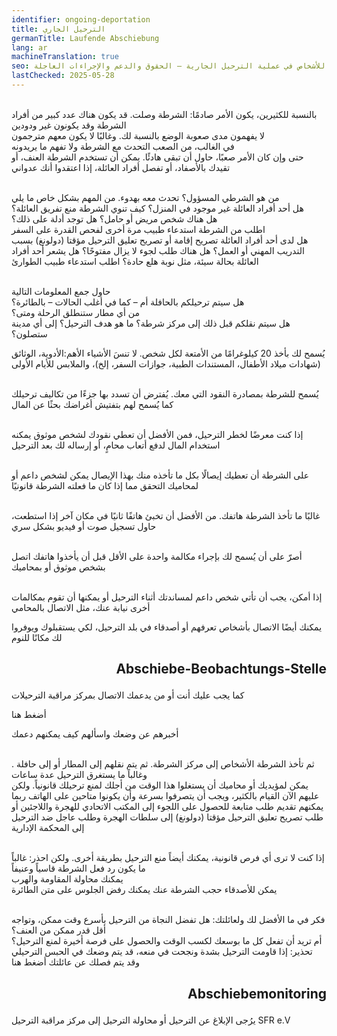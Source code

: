 ```yaml
---
identifier: ongoing-deportation
title: الترحيل الجاري
germanTitle: Laufende Abschiebung
lang: ar
machineTranslation: true
seo: معلومات وإجراءات للأشخاص في عملية الترحيل الجارية – الحقوق والدعم والإجراءات العاجلة
lastChecked: 2025-05-28
---
```

<br/> بالنسبة للكثيرين، يكون الأمر صادمًا: الشرطة وصلت. قد يكون هناك عدد كبير من أفراد الشرطة وقد يكونون غير ودودين
<br/> لا يفهمون مدى صعوبة الوضع بالنسبة لك. وغالبًا لا يكون معهم مترجمون
<br/> في الغالب، من الصعب التحدث مع الشرطة ولا تفهم ما يريدونه
<br/> حتى وإن كان الأمر صعبًا، حاول أن تبقى هادئًا. يمكن أن تستخدم الشرطة العنف، أو تقيدك بالأصفاد، أو تفصل أفراد العائلة، إذا اعتقدوا أنك عدواني

<br/> من هو الشرطي المسؤول؟ تحدث معه بهدوء. من المهم بشكل خاص ما يلي
<br/> هل أحد أفراد العائلة غير موجود في المنزل؟ كيف تنوي الشرطة منع تفريق العائلة؟
<br/> هل هناك شخص مريض أو حامل؟ هل توجد أدلة على ذلك؟
<br/> اطلب من الشرطة استدعاء طبيب مرة أخرى لفحص القدرة على السفر
<br/> هل لدى أحد أفراد العائلة تصريح إقامة أو تصريح تعليق الترحيل مؤقتا (دولونغ) بسبب التدريب المهني أو العمل؟ هل هناك طلب لجوء لا يزال مفتوحًا؟
هل يشعر أحد أفراد العائلة بحالة سيئة، مثل نوبة هلع حادة؟ اطلب استدعاء طبيب الطوارئ

<br/> حاول جمع المعلومات التالية
<br/> هل سيتم ترحيلكم بالحافلة أم – كما في أغلب الحالات – بالطائرة؟
<br/> من أي مطار ستنطلق الرحلة ومتى؟
<br/> هل سيتم نقلكم قبل ذلك إلى مركز شرطة؟
ما هو هدف الترحيل؟ إلى أي مدينة ستصلون؟

يُسمح لك بأخذ 20 كيلوغرامًا من الأمتعة لكل شخص. لا تنسَ الأشياء الأهم:الأدوية، الوثائق (شهادات ميلاد الأطفال، المستندات الطبية، جوازات السفر، إلخ)، والملابس للأيام الأولى

<br/>يُسمح للشرطة بمصادرة النقود التي معك. يُفترض أن تسدد بها جزءًا من تكاليف ترحيلك  
كما يُسمح لهم بتفتيش أغراضك بحثًا عن المال

<br/> إذا كنت معرضًا لخطر الترحيل، فمن الأفضل أن تعطي نقودك لشخص موثوق
يمكنه استخدام المال لدفع أتعاب محامٍ، أو إرساله لك بعد الترحيل

<br/> على الشرطة أن تعطيك إيصالًا بكل ما تأخذه منك
بهذا الإيصال يمكن لشخص داعم أو لمحاميك التحقق مما إذا كان ما فعلته الشرطة قانونيًا

<br/> غالبًا ما تأخذ الشرطة هاتفك. من الأفضل أن تخبئ هاتفًا ثانيًا في مكان آخر
إذا استطعت، حاول تسجيل صوت أو فيديو بشكل سري

<br/> أصرّ على أن يُسمح لك بإجراء مكالمة واحدة على الأقل قبل أن يأخذوا هاتفك
اتصل بشخص موثوق أو بمحاميك

<br/> إذا أمكن، يجب أن تأتي شخص داعم لمساندتك أثناء الترحيل
أو يمكنها أن تقوم بمكالمات أخرى نيابة عنك، مثل الاتصال بالمحامي

يمكنك أيضًا الاتصال بأشخاص تعرفهم أو أصدقاء في بلد الترحيل، لكي يستقبلوك ويوفروا لك مكانًا للنوم

## <p align="right">Abschiebe-Beobachtungs-Stelle</p>
ﻛﻤﺎ ﻳﺠﺐ ﻋﻠﻴﻚ ﺃﻧﺖ ﺃﻭ ﻣﻦ ﻳﺪﻋﻤﻚ ﺍﻻﺗﺼﺎﻝ ﺑﻤﺮﻛﺰ ﻣﺮﺍﻗﺒﺔ ﺍﻟﺘﺮﺣﻴﻼﺕ

<InternalShortLink identifier="contacts">أضغط هنا</InternalShortLink>

ﺃﺧﺒﺮﻫﻢ ﻋﻦ ﻭﺿﻌﻚ ﻭﺍﺳﺄﻟﻬﻢ ﻛﻴﻒ ﻳﻤﻜﻨﻬﻢ ﺩﻋﻤﻚ

<br/> ﺛﻢ ﺗﺄﺧﺬ ﺍﻟﺸﺮﻃﺔ ﺍﻷﺷﺨﺎﺹ ﺇﻟﻰ ﻣﺮﻛﺰ ﺍﻟﺸﺮﻃﺔ. ﺛﻢ ﻳﺘﻢ ﻧﻘﻠﻬﻢ ﺇﻟﻰ ﺍﻟﻤﻄﺎﺭ ﺃﻭ ﺇﻟﻰ ﺣﺎﻓﻠﺔ . ﻭﻏﺎﻟﺒﺎً ﻣﺎ ﻳﺴﺘﻐﺮﻕ ﺍﻟﺘﺮﺣﻴﻞ ﻋﺪﺓ ﺳﺎﻋﺎﺕ
<br/> ﻳﻤﻜﻦ ﻟﻤﺆﻳﺪﻳﻚ ﺃﻭ ﻣﺤﺎﻣﻴﻚ ﺃﻥ ﻳﺴﺘﻐﻠﻮﺍ ﻫﺬﺍ ﺍﻟﻮﻗﺖ ﻣﻦ ﺃﺟﻠﻚ ﻟﻤﻨﻊ ﺗﺮﺣﻴﻠﻚ ﻗﺎﻧﻮﻧﻴﺎً. ﻭﻟﻜﻦ ﻋﻠﻴﻬﻢ ﺍﻵﻥ ﺍﻟﻘﻴﺎﻡ ﺑﺎﻟﻜﺜﻴﺮ، ﻭﻳﺠﺐ ﺃﻥ ﻳﺘﺼﺮﻓﻮﺍ ﺑﺴﺮﻋﺔ ﻭﺃﻥ ﻳﻜﻮﻧﻮﺍ ﻣﺘﺎﺣﻴﻦ ﻋﻠﻰ ﺍﻟﻬﺎﺗﻒ
ﺭﺑﻤﺎ ﻳﻤﻜﻨﻬﻢ ﺗﻘﺪﻳﻢ ﻃﻠﺐ ﻣﺘﺎﺑﻌﺔ ﻟﻠﺤﺼﻮﻝ ﻋﻠﻰ ﺍﻟﻠﺠﻮﺀ ﺇﻟﻰ ﺍﻟﻤﻜﺘﺐ ﺍﻻﺗﺤﺎﺩﻱ ﻟﻠﻬﺠﺮﺓ ﻭﺍﻟﻼﺟﺌﻴﻦ ﺃﻭ ﻃﻠﺐ تصريح تعليق الترحيل مؤقتا (دولونغ) ﺇﻟﻰ ﺳﻠﻄﺎﺕ ﺍﻟﻬﺠﺮﺓ ﻭﻃﻠﺐ ﻋﺎﺟﻞ ﺿﺪ ﺍﻟﺘﺮﺣﻴﻞ ﺇﻟﻰ ﺍﻟﻤﺤﻜﻤﺔ ﺍﻹﺩﺍﺭﻳﺔ

<br/> ﺇﺫﺍ ﻛﻨﺖ ﻻ ﺗﺮﻯ ﺃﻱ ﻓﺮﺹ ﻗﺎﻧﻮﻧﻴﺔ، ﻳﻤﻜﻨﻚ ﺃﻳﻀﺎً ﻣﻨﻊ ﺍﻟﺘﺮﺣﻴﻞ ﺑﻄﺮﻳﻘﺔ ﺃﺧﺮﻯ. ﻭﻟﻜﻦ ﺍﺣﺬﺭ: ﻏﺎﻟﺒﺎً ﻣﺎ ﻳﻜﻮﻥ ﺭﺩ ﻓﻌﻞ ﺍﻟﺸﺮﻃﺔ ﻗﺎﺳﻴﺎً ﻭﻋﻨﻴﻔﺎً
<br/> ﻳﻤﻜﻨﻚ ﻣﺤﺎﻭﻟﺔ ﺍﻟﻤﻘﺎﻭﻣﺔ ﻭﺍﻟﻬﺮﺏ
<br/> ﻳﻤﻜﻦ ﻟﻸﺻﺪﻗﺎﺀ ﺣﺠﺐ ﺍﻟﺸﺮﻃﺔ ﻋﻨﻚ
ﻳﻤﻜﻨﻚ ﺭﻓﺾ ﺍﻟﺠﻠﻮﺱ ﻋﻠﻰ ﻣﺘﻦ ﺍﻟﻄﺎﺋﺮﺓ

<ExternalShortLink identifier="airplane"></ExternalShortLink>

<ExternalShortLink identifier="noboarderassembly_resistance"></ExternalShortLink>

<br/> ﻓﻜﺮ ﻓﻲ ﻣﺎ ﺍﻷﻓﻀﻞ ﻟﻚ ﻭﻟﻌﺎﺋﻠﺘﻚ: ﻫﻞ ﺗﻔﻀﻞ ﺍﻟﻨﺠﺎﺓ ﻣﻦ ﺍﻟﺘﺮﺣﻴﻞ ﺑﺄﺳﺮﻉ ﻭﻗﺖ ﻣﻤﻜﻦ، ﻭﺗﻮﺍﺟﻪ ﺃﻗﻞ ﻗﺪﺭ ﻣﻤﻜﻦ ﻣﻦ ﺍﻟﻌﻨﻒ؟
<br/> ﺃﻡ ﺗﺮﻳﺪ ﺃﻥ ﺗﻔﻌﻞ ﻛﻞ ﻣﺎ ﺑﻮﺳﻌﻚ ﻟﻜﺴﺐ ﺍﻟﻮﻗﺖ ﻭﺍﻟﺤﺼﻮﻝ ﻋﻠﻰ ﻓﺮﺻﺔ ﺃﺧﻴﺮﺓ ﻟﻤﻨﻊ ﺍﻟﺘﺮﺣﻴﻞ؟
تحذير: إذا قاومت الترحيل بشدة ونجحت في منعه، قد يتم وضعك في الحبس الترحيلي وقد يتم فصلك عن عائلتك
<InternalShortLink identifier="detention">أضغط هنا</InternalShortLink>

## <p align="right">Abschiebemonitoring</p>
ﻳﺮُﺟﻰ ﺍﻹﺑﻼﻍ ﻋﻦ ﺍﻟﺘﺮﺣﻴﻞ ﺃﻭ ﻣﺤﺎﻭﻟﺔ ﺍﻟﺘﺮﺣﻴﻞ ﺇﻟﻰ ﻣﺮﻛﺰ ﻣﺮﺍﻗﺒﺔ ﺍﻟﺘﺮﺣﻴﻞ
SFR e.V

<Address identifier="sfr_abschiebemonitoring"/>

